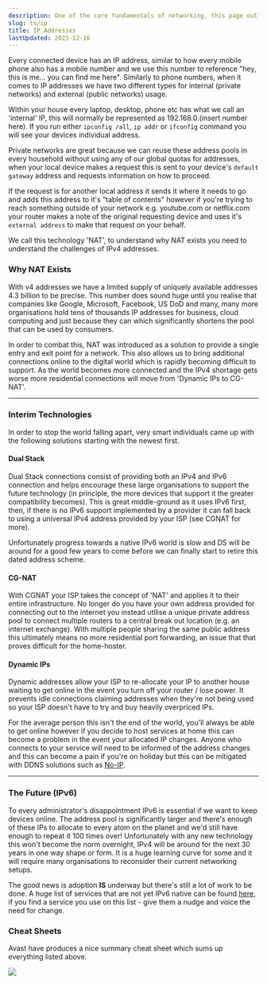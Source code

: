 ```yaml
---
description: One of the core fundamentals of networking, this page outlines the types of addresses you will come across and how you can work around them.
slug: ts/ip
title: IP Addresses
lastUpdated: 2023-12-16
---
```


Every connected device has an IP address, similar to how every mobile phone also has a mobile number and we use this number to reference "hey, this is me... you can find me here". Similarly to phone numbers, when it comes to IP addresses we have two different types for internal (private networks) and external (public networks) usage. 

Within your house every laptop, desktop, phone etc has what we call an 'internal' IP, this will normally be represented as 192.168.0.(insert number here). If you run either `ipconfig /all`, `ip addr` or `ifconfig` command you will see your devices individual address. 

Private networks are great because we can reuse these address pools in every household without using any of our global quotas for addresses, when your local device makes a request this is sent to your device's `default gateway` address and requests information on how to proceed. 

If the request is for another local address it sends it where it needs to go and adds this address to it's "table of contents" however if you're trying to reach something outside of your network e.g. youtube.com or netflix.com your router makes a note of the original requesting device and uses it's `external address` to make that request on your behalf. 

We call this technology 'NAT', to understand why NAT exists you need to understand the challenges of IPv4 addresses. 

### Why NAT Exists

With v4 addresses we have a limited supply of uniquely available addresses 4.3 billion to be precise. This number does sound huge until you realise that companies like Google, Microsoft, Facebook, US DoD and many, many more organisations hold tens of thousands IP addresses for business, cloud computing and just because they can which significantly shortens the pool that can be used by consumers. 

In order to combat this, NAT was introduced as a solution to provide a single entry and exit point for a network. This also allows us to bring additional connections online to the digital world which is rapidly becoming difficult to support. As the world becomes more connected and the IPv4 shortage gets worse more residential connections will move from 'Dynamic IPs to CG-NAT'.

--- 

### Interim Technologies

In order to stop the world falling apart, very smart individuals came up with the following solutions starting with the newest first.

#### Dual Stack

Dual Stack connections consist of providing both an IPv4 and IPv6 connection and helps encourage these large organisations to support the future technology (in principle, the more devices that support it the greater compatibility becomes). This is great middle-ground as it uses IPv6 first, then, if there is no IPv6 support implemented by a provider it can fall back to using a universal IPv4 address provided by your ISP (see CGNAT for more). 

Unfortunately progress towards a native IPv6 world is slow and DS will be around for a good few years to come before we can finally start to retire this dated address scheme.

#### CG-NAT

With CGNAT your ISP takes the concept of 'NAT' and applies it to their entire infrastructure. No longer do you have your own address provided for connecting out to the internet you instead utilise a unique private address pool to connect multiple routers to a central break out location (e.g. an internet exchange). With multiple people sharing the same public address this ultimately means no more residential port forwarding, an issue that that proves difficult for the home-hoster.

#### Dynamic IPs

Dynamic addresses allow your ISP to re-allocate your IP to another house waiting to get online in the event you turn off your router / lose power. It prevents idle connections claiming addresses when they're not being used so your ISP doesn't have to try and buy heavily overpriced IPs. 

For the average person this isn't the end of the world, you'll always be able to get online however if you decide to host services at home this can become a problem in the event your allocated IP changes. Anyone who connects to your service will need to be informed of the address changes and this can become a pain if you're on holiday but this can be mitigated with DDNS solutions such as [No-IP](https://noip.com).

---  

### The Future (IPv6)

To every administrator's disappointment IPv6 is essential if we want to keep devices online. The address pool is significantly larger and there's enough of these IPs to allocate to every atom on the planet and we'd still have enough to repeat it 100 times over! Unfortunately with any new technology this won't become the norm overnight, IPv4 will be around for the next 30 years in one way shape or form. It is a huge learning curve for some and it will require many organisations to reconsider their current networking setups. 

The good news is adoption **IS** underway but there's still a lot of work to be done. A huge list of services that are not yet IPv6 native can be found [here](https://whynoipv6.com/), if you find a service you use on this list - give them a nudge and voice the need for change.

### Cheat Sheets

Avast have produces a nice summary cheat sheet which sums up everything listed above.

<img src="https://smd.gg/pxiw0hv"/>
